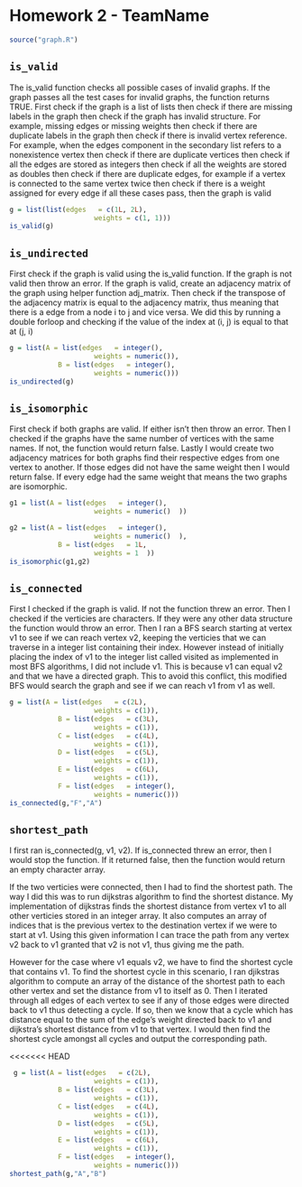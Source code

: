 Homework 2 - TeamName
========================================================

```r
source("graph.R")
```

## `is_valid`
The is_valid function checks all possible cases of invalid graphs. If the graph passes all the test cases for invalid graphs, the function returns TRUE. First check if the graph is a list of lists then check if there are missing labels in the graph then check if the graph has invalid structure. For example, missing edges or missing weights then check if there are duplicate labels in the graph then check if there is invalid vertex reference. For example, when the edges component in the secondary list refers to a nonexistence vertex then check if there are duplicate vertices then check if all the edges are stored as integers then check if all the weights are stored as doubles then check if there are duplicate edges, for example if a vertex is connected to the same vertex twice then check if there is a weight assigned for every edge if all these cases pass, then the graph is valid


```r
g = list(list(edges   = c(1L, 2L),
                     weights = c(1, 1)))
is_valid(g)
```

## `is_undirected`
First check if the graph is valid using the is_valid function. If the graph is not valid then throw an error. If the graph is valid, create an adjacency matrix of the graph using helper function adj_matrix. Then check if the transpose of the adjacency matrix is equal to the adjacency matrix, thus meaning that there is a edge from a node i to j and vice versa. We did this by running a double forloop and checking if the value of the index at (i, j) is equal to that at (j, i)

```r
g = list(A = list(edges   = integer(),
                     weights = numeric()),
            B = list(edges   = integer(),
                     weights = numeric()))
is_undirected(g)
```

## `is_isomorphic`
First check if both graphs are valid. If either isn't then throw an error. Then I checked if the graphs have the same number of vertices with the same names. If not, the function would return false. Lastly I would create two adjacency matrices for both graphs find their respective edges from one vertex to another. If those edges did not have the same weight then I would return false. If every edge had the same weight that means the two graphs are isomorphic.

```r
g1 = list(A = list(edges   = integer(),
                     weights = numeric()  ))

g2 = list(A = list(edges   = integer(),
                     weights = numeric()  ),
            B = list(edges   = 1L,
                     weights = 1  ))
is_isomorphic(g1,g2)
```

## `is_connected`
 First I checked if the graph is valid. If not the function threw an error. Then I checked if the verticies are characters. If they were any other data structure the function would throw an error. Then I ran a BFS search starting at vertex v1 to see if we can reach vertex v2, keeping the verticies that we can traverse in a integer list containing their index. However instead of initially placing the index of v1 to the integer list called visited as implemented in most BFS algorithms, I did not include v1. This is because v1 can equal v2 and that we have a directed graph. This to avoid this conflict, this modified BFS would search the graph and see if we can reach v1 from v1 as well.

```r
g = list(A = list(edges   = c(2L),
                     weights = c(1)),
            B = list(edges   = c(3L),
                     weights = c(1)),
            C = list(edges   = c(4L),
                     weights = c(1)),
            D = list(edges   = c(5L),
                     weights = c(1)),
            E = list(edges   = c(6L),
                     weights = c(1)),
            F = list(edges   = integer(),
                     weights = numeric()))
is_connected(g,"F","A")
```

## `shortest_path`
I first ran is_connected(g, v1, v2). If is_connected threw an error, then I would stop the function. If it returned false, then the function would return an empty character array.

If the two verticies were connected, then I had to find the shortest path. The way I did this was to run dijkstras algorithm to find the shortest distance. My implementation of dijkstras finds the shortest distance from vertex v1 to all other verticies stored in an integer array. It also computes an array of indices that is the previous vertex to the destination vertex if we were to start at v1. Using this given information I can trace the path from any vertex v2 back to v1 granted that v2 is not v1, thus giving me the path.

However for the case where v1 equals v2, we have to find the shortest cycle that contains v1. To find the shortest cycle in this scenario, I ran djikstras algorithm to compute an array of the distance of the shortest path to each other vertex and set the distance from v1 to itself as 0. Then I iterated through all edges of each vertex to see if any of those edges were directed back to v1 thus detecting a cycle. If so, then we know that a cycle which has distance equal to the sum of the edge's weight directed back to v1 and dijkstra's shortest distance from v1 to that vertex. I would then find the shortest cycle amongst all cycles and output the corresponding path.

<<<<<<< HEAD
```r
 g = list(A = list(edges   = c(2L),
                     weights = c(1)),
            B = list(edges   = c(3L),
                     weights = c(1)),
            C = list(edges   = c(4L),
                     weights = c(1)),
            D = list(edges   = c(5L),
                     weights = c(1)),
            E = list(edges   = c(6L),
                     weights = c(1)),
            F = list(edges   = integer(),
                     weights = numeric()))
shortest_path(g,"A","B")
```
<!-- If you attempt the extra credit, include your description below. -->